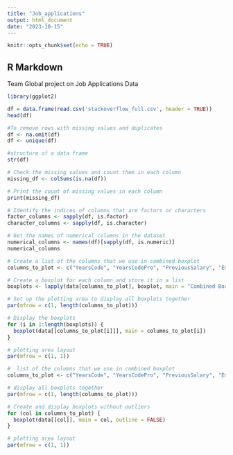 ```yaml
---
title: "Job_applications"
output: html_document
date: "2023-10-15"
---
```


```r
knitr::opts_chunk$set(echo = TRUE)
```

## R Markdown
Team Global project on Job Applications Data
```r
library(ggplot2)

```



```r
df = data.frame(read.csv('stackoverflow_full.csv', header = TRUE))
head(df)
```
```r
#To remove rows with missing values and duplicates
df <- na.omit(df)
df <- unique(df)
```

```r
#structure of a data frame 
str(df) 
```


```r
# Check the missing values and count them in each column
missing_df <- colSums(is.na(df))
```

```r
# Print the count of missing values in each column
print(missing_df)

```


```r
# Identify the indices of columns that are factors or characters
factor_columns <- sapply(df, is.factor)
character_columns <- sapply(df, is.character)
```


```r
# Get the names of numerical columns in the dataset
numerical_columns <- names(df)[sapply(df, is.numeric)]
numerical_columns
```


```r
# Create a list of the columns that we use in combined boxplot
columns_to_plot <- c("YearsCode", "YearsCodePro", "PreviousSalary", "Employed", "ComputerSkills")

# Create a boxplot for each column and store it in a list
boxplots <- lapply(data[columns_to_plot], boxplot, main = "Combined Boxplot")

# Set up the plotting area to display all boxplots together
par(mfrow = c(1, length(columns_to_plot)))

# Display the boxplots
for (i in 1:length(boxplots)) {
  boxplot(data[[columns_to_plot[i]]], main = columns_to_plot[i])
}

# plotting area layout
par(mfrow = c(1, 1))
```


```r
#  list of the columns that we use in combined boxplot
columns_to_plot <- c("YearsCode", "YearsCodePro", "PreviousSalary", "Employed", "ComputerSkills")

# display all boxplots together
par(mfrow = c(1, length(columns_to_plot)))

# Create and display boxplots without outliers
for (col in columns_to_plot) {
  boxplot(data[[col]], main = col, outline = FALSE)
}

# plotting area layout
par(mfrow = c(1, 1))
```

